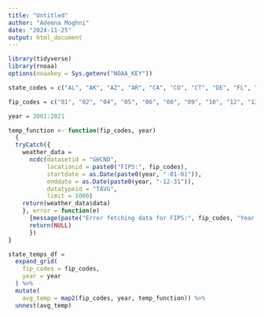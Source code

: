 ```yaml
---
title: "Untitled"
author: "Adeena Moghni"
date: "2024-11-25"
output: html_document
---
```


```r
library(tidyverse)
library(rnoaa)
options(noaakey = Sys.getenv("NOAA_KEY"))
```

```r
state_codes = c("AL", "AK", "AZ", "AR", "CA", "CO", "CT", "DE", "FL", "GA", "HI", "ID", "IL", "IN", "IA", "KS", "KY", "LA", "ME", "MD", "MA", "MI", "MN", "MS", "MO", "MT", "NE", "NV", "NH", "NJ", "NM", "NY", "NC", "ND", "OH", "OK", "OR", "PA", "RI", "SC", "SD", "TN", "TX", "UT", "VT", "VA", "WA", "WV", "WI", "WY")

fip_codes = c("01", "02", "04", "05", "06", "08", "09", "10", "12", "13", "15", "16", "17", "18", "19", "20", "21", "22", "23", "24", "25", "26", "27", "28", "29", "30", "31", "32", "33", "34", "35", "36", "37", "38", "39", "40", "41", "42", "44", "45", "46", "47", "48", "49", "50", "51", "53", "54", "55", "56")

year = 2001:2021 

temp_function <- function(fip_codes, year) 
  { 
  tryCatch({ 
    weather_data = 
      ncdc(datasetid = "GHCND", 
           locationid = paste0("FIPS:", fip_codes), 
           startdate = as.Date(paste0(year, "-01-01")), 
           enddate = as.Date(paste0(year, "-12-31")),
           datatypeid = "TAVG", 
           limit = 1000) 
    return(weather_data$data) 
    }, error = function(e) 
      {message(paste("Error fetching data for FIPS:", fip_codes, "Year:", year, "\n", e)) 
      return(NULL) 
      })
}
```

```r
state_temps_df = 
  expand_grid(
    fip_codes = fip_codes,
    year = year
  ) %>% 
  mutate(
    avg_temp = map2(fip_codes, year, temp_function)) %>% 
  unnest(avg_temp)
```
